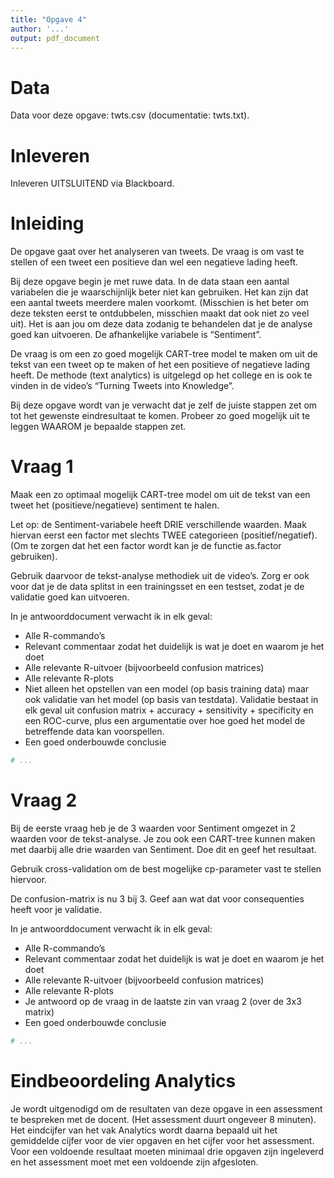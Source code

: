 ```yaml
---
title: "Opgave 4"
author: '...'
output: pdf_document
---
```


# Data
Data voor deze opgave: twts.csv (documentatie: twts.txt).

# Inleveren
Inleveren UITSLUITEND via Blackboard.

# Inleiding
De opgave gaat over het analyseren van tweets. De vraag is om vast te stellen of een tweet een positieve dan wel een negatieve lading heeft.

Bij deze opgave begin je met ruwe data. In de data staan een aantal variabelen die je waarschijnlijk beter niet kan gebruiken. Het kan zijn dat een aantal tweets meerdere malen voorkomt. (Misschien is het beter om deze teksten eerst te ontdubbelen, misschien maakt dat ook niet zo veel uit). Het is aan jou om deze data zodanig te behandelen dat je de analyse goed kan uitvoeren. De afhankelijke variabele is "Sentiment".

De vraag is om een zo goed mogelijk CART-tree model te maken om uit de tekst van een tweet op te maken of het een positieve of negatieve lading heeft. De methode (text analytics) is uitgelegd op het college en is ook te vinden in de video's "Turning Tweets into Knowledge". 

Bij deze opgave wordt van je verwacht dat je zelf de juiste stappen zet om tot het gewenste eindresultaat te komen. Probeer zo goed mogelijk uit te leggen WAAROM je bepaalde stappen zet.

# Vraag 1
Maak een zo optimaal mogelijk CART-tree model om uit de tekst van een tweet het (positieve/negatieve) sentiment te halen. 

Let op: de Sentiment-variabele heeft DRIE verschillende waarden. Maak hiervan eerst een factor met slechts TWEE categorieen (positief/negatief). (Om te zorgen dat het een factor wordt kan je de functie as.factor gebruiken). 

Gebruik daarvoor de tekst-analyse methodiek uit de video's. Zorg er ook voor dat je de data splitst in een trainingsset en een testset, zodat je de validatie goed kan uitvoeren.

In je antwoorddocument verwacht ik in elk geval:

- Alle R-commando's 
- Relevant commentaar zodat het duidelijk is wat je doet en waarom je het doet
- Alle relevante R-uitvoer (bijvoorbeeld confusion matrices) 
- Alle relevante R-plots
- Niet alleen het opstellen van een model (op basis training data) maar ook validatie van het model (op basis van testdata). Validatie bestaat in elk geval uit confusion matrix + accuracy + sensitivity + specificity en een ROC-curve, plus een argumentatie over hoe goed het model de betreffende data kan voorspellen.
- Een goed onderbouwde conclusie 

```r
# ...
```

# Vraag 2
Bij de eerste vraag heb je de 3 waarden voor Sentiment omgezet in 2 waarden voor de tekst-analyse. Je zou ook een CART-tree kunnen maken met daarbij alle drie waarden van Sentiment. Doe dit en geef het resultaat.

Gebruik cross-validation om de best mogelijke cp-parameter vast te stellen hiervoor. 

De confusion-matrix is nu 3 bij 3. Geef aan wat dat voor consequenties heeft voor je validatie. 

In je antwoorddocument verwacht ik in elk geval:

- Alle R-commando's 
- Relevant commentaar zodat het duidelijk is wat je doet en waarom je het doet
- Alle relevante R-uitvoer (bijvoorbeeld confusion matrices) 
- Alle relevante R-plots
- Je antwoord op de vraag in de laatste zin van vraag 2 (over de 3x3 matrix)
- Een goed onderbouwde conclusie 

```r
# ...
```

# Eindbeoordeling Analytics

Je wordt uitgenodigd om de resultaten van deze opgave in een assessment te bespreken met de docent. (Het assessment duurt ongeveer 8 minuten). Het eindcijfer van het vak Analytics wordt daarna bepaald uit het gemiddelde cijfer voor de vier opgaven en het cijfer voor het assessment. Voor een voldoende resultaat moeten minimaal drie opgaven zijn ingeleverd en het assessment moet met een voldoende zijn afgesloten.


